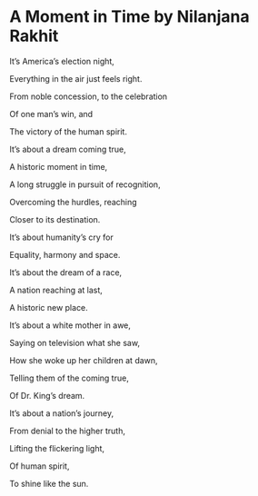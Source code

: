 # A Moment in Time by Nilanjana Rakhit


It’s America’s election night,

Everything in the air just feels right.

From noble concession, to the celebration 

Of one man’s win, and

The victory of the human spirit.

It’s about a dream coming true,

A historic moment in time,

A long struggle in pursuit of recognition,

Overcoming the hurdles, reaching

Closer to its destination.

It’s about humanity’s cry for

Equality, harmony and space.

It’s about the dream of a race, 

A nation reaching at last,

A historic new place.

It’s about a white mother in awe,

Saying on television what she saw,

How she woke up her children at dawn,

Telling them of the coming true,

Of Dr. King’s dream.

It’s about a nation’s journey,

From denial to the higher truth,

Lifting the flickering light,

Of human spirit,

To shine like the sun.